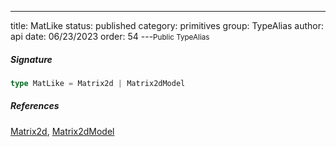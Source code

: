 ---
title: MatLike
status: published
category: primitives
group: TypeAlias
author: api
date: 06/23/2023
order: 54
---<Small>Public TypeAlias</Small>




##### Signature


```ts
type MatLike = Matrix2d | Matrix2dModel
```

##### References

[Matrix2d](/gen/primitives/Matrix2d-class), [Matrix2dModel](/gen/primitives/Matrix2dModel-interface)

